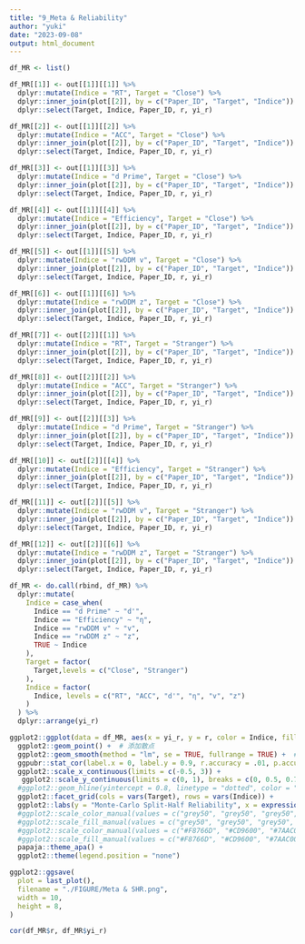 ```yaml
---
title: "9_Meta & Reliability"
author: "yuki"
date: "2023-09-08"
output: html_document
---
```

```r
df_MR <- list()
```

```r
df_MR[[1]] <- out[[1]][[1]] %>%
  dplyr::mutate(Indice = "RT", Target = "Close") %>%
  dplyr::inner_join(plot[[2]], by = c("Paper_ID", "Target", "Indice")) %>%
  dplyr::select(Target, Indice, Paper_ID, r, yi_r)

df_MR[[2]] <- out[[1]][[2]] %>%
  dplyr::mutate(Indice = "ACC", Target = "Close") %>%
  dplyr::inner_join(plot[[2]], by = c("Paper_ID", "Target", "Indice")) %>%
  dplyr::select(Target, Indice, Paper_ID, r, yi_r)

df_MR[[3]] <- out[[1]][[3]] %>%
  dplyr::mutate(Indice = "d Prime", Target = "Close") %>%
  dplyr::inner_join(plot[[2]], by = c("Paper_ID", "Target", "Indice")) %>%
  dplyr::select(Target, Indice, Paper_ID, r, yi_r)

df_MR[[4]] <- out[[1]][[4]] %>%
  dplyr::mutate(Indice = "Efficiency", Target = "Close") %>%
  dplyr::inner_join(plot[[2]], by = c("Paper_ID", "Target", "Indice")) %>%
  dplyr::select(Target, Indice, Paper_ID, r, yi_r)

df_MR[[5]] <- out[[1]][[5]] %>%
  dplyr::mutate(Indice = "rwDDM v", Target = "Close") %>%
  dplyr::inner_join(plot[[2]], by = c("Paper_ID", "Target", "Indice")) %>%
  dplyr::select(Target, Indice, Paper_ID, r, yi_r)

df_MR[[6]] <- out[[1]][[6]] %>%
  dplyr::mutate(Indice = "rwDDM z", Target = "Close") %>%
  dplyr::inner_join(plot[[2]], by = c("Paper_ID", "Target", "Indice")) %>%
  dplyr::select(Target, Indice, Paper_ID, r, yi_r)

df_MR[[7]] <- out[[2]][[1]] %>%
  dplyr::mutate(Indice = "RT", Target = "Stranger") %>%
  dplyr::inner_join(plot[[2]], by = c("Paper_ID", "Target", "Indice")) %>%
  dplyr::select(Target, Indice, Paper_ID, r, yi_r)

df_MR[[8]] <- out[[2]][[2]] %>%
  dplyr::mutate(Indice = "ACC", Target = "Stranger") %>%
  dplyr::inner_join(plot[[2]], by = c("Paper_ID", "Target", "Indice")) %>%
  dplyr::select(Target, Indice, Paper_ID, r, yi_r)

df_MR[[9]] <- out[[2]][[3]] %>%
  dplyr::mutate(Indice = "d Prime", Target = "Stranger") %>%
  dplyr::inner_join(plot[[2]], by = c("Paper_ID", "Target", "Indice")) %>%
  dplyr::select(Target, Indice, Paper_ID, r, yi_r)

df_MR[[10]] <- out[[2]][[4]] %>%
  dplyr::mutate(Indice = "Efficiency", Target = "Stranger") %>%
  dplyr::inner_join(plot[[2]], by = c("Paper_ID", "Target", "Indice")) %>%
  dplyr::select(Target, Indice, Paper_ID, r, yi_r)

df_MR[[11]] <- out[[2]][[5]] %>%
  dplyr::mutate(Indice = "rwDDM v", Target = "Stranger") %>%
  dplyr::inner_join(plot[[2]], by = c("Paper_ID", "Target", "Indice")) %>%
  dplyr::select(Target, Indice, Paper_ID, r, yi_r)

df_MR[[12]] <- out[[2]][[6]] %>%
  dplyr::mutate(Indice = "rwDDM z", Target = "Stranger") %>%
  dplyr::inner_join(plot[[2]], by = c("Paper_ID", "Target", "Indice")) %>%
  dplyr::select(Target, Indice, Paper_ID, r, yi_r)
```

```r
df_MR <- do.call(rbind, df_MR) %>%
  dplyr::mutate(
    Indice = case_when(
      Indice == "d Prime" ~ "d'",
      Indice == "Efficiency" ~ "η",
      Indice == "rwDDM v" ~ "v",
      Indice == "rwDDM z" ~ "z",
      TRUE ~ Indice
    ),
    Target = factor(
      Target,levels = c("Close", "Stranger")
    ),
    Indice = factor(
      Indice, levels = c("RT", "ACC", "d'", "η", "v", "z")
    )
  ) %>%
  dplyr::arrange(yi_r)
```

```r
ggplot2::ggplot(data = df_MR, aes(x = yi_r, y = r, color = Indice, fill = Indice)) +
  ggplot2::geom_point() +  # 添加散点
  ggplot2::geom_smooth(method = "lm", se = TRUE, fullrange = TRUE) +  # 添加拟合曲线
  ggpubr::stat_cor(label.x = 0, label.y = 0.9, r.accuracy = .01, p.accuracy = .01) +
  ggplot2::scale_x_continuous(limits = c(-0.5, 3)) +
   ggplot2::scale_y_continuous(limits = c(0, 1), breaks = c(0, 0.5, 0.7, 1),) +
  #ggplot2::geom_hline(yintercept = 0.8, linetype = "dotted", color = "black", linewidth = 1, alpha = 0.5) + # nolint
  ggplot2::facet_grid(cols = vars(Target), rows = vars(Indice)) +
  ggplot2::labs(y = "Monte-Carlo Split-Half Reliability", x = expression("Hedges' " * italic(g))) +
  #ggplot2::scale_color_manual(values = c("grey50", "grey50", "grey50", "grey50")) +
  #ggplot2::scale_fill_manual(values = c("grey50", "grey50", "grey50", "grey50")) +
  #ggplot2::scale_color_manual(values = c("#F8766D", "#CD9600", "#7AAC00", "#03BE66")) +
  #ggplot2::scale_fill_manual(values = c("#F8766D", "#CD9600", "#7AAC00", "#03BE66")) +
  papaja::theme_apa() +
  ggplot2::theme(legend.position = "none")

ggplot2::ggsave(
  plot = last_plot(),
  filename = "./FIGURE/Meta & SHR.png",
  width = 10,
  height = 8,
)
```

```r
cor(df_MR$r, df_MR$yi_r)
```

